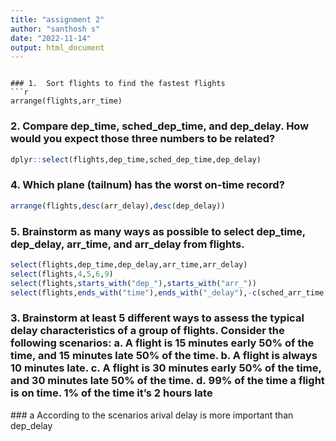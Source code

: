 ```yaml
---
title: "assignment 2"
author: "santhosh s"
date: "2022-11-14"
output: html_document
---
```


```

### 1.	Sort flights to find the fastest flights
```r
arrange(flights,arr_time)
```

### 2. Compare dep_time, sched_dep_time, and dep_delay. How would you expect those three numbers to be related?

```r
dplyr::select(flights,dep_time,sched_dep_time,dep_delay)
```

### 4. Which plane (tailnum) has the worst on-time record?

```r
arrange(flights,desc(arr_delay),desc(dep_delay))
```

### 5. Brainstorm as many ways as possible to select dep_time, dep_delay, arr_time, and arr_delay from flights.

```r
select(flights,dep_time,dep_delay,arr_time,arr_delay)
select(flights,4,5,6,9)
select(flights,starts_with("dep_"),starts_with("arr_"))
select(flights,ends_with("time"),ends_with("_delay"),-c(sched_arr_time,sched_dep_time,air_time))
```

### 3. Brainstorm at least 5 different ways to assess the typical delay characteristics of a group of flights. Consider the following scenarios: a. A flight is 15 minutes early 50% of the time, and 15 minutes late 50% of the time. b. A flight is always 10 minutes late. c. A flight is 30 minutes early 50% of the time, and 30 minutes late 50% of the time. d. 99% of the time a flight is on time. 1% of the time it's 2 hours late

\### a According to the scenarios arival delay is more important than dep_delay
